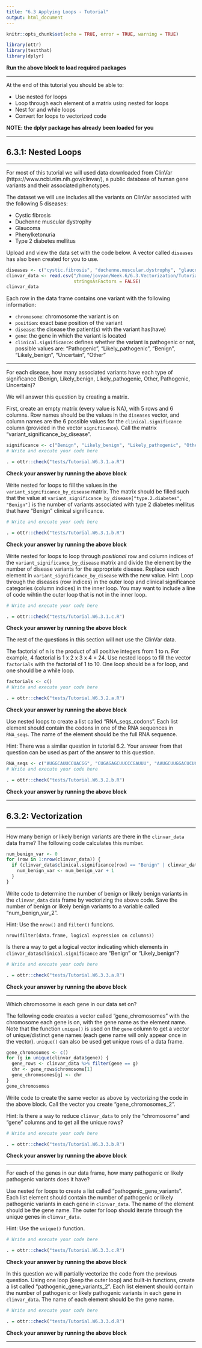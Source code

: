 ```yaml
---
title: "6.3 Applying Loops - Tutorial"
output: html_document
---
```


```r
knitr::opts_chunk$set(echo = TRUE, error = TRUE, warning = TRUE)

library(ottr)
library(testthat)
library(dplyr)
```
**Run the above block to load required packages**

---

At the end of this tutorial you should be able to:

* Use nested for loops
* Loop through each element of a matrix using nested for loops
* Nest for and while loops
* Convert for loops to vectorized code

**NOTE: the dplyr package has already been loaded for you**

---

## 6.3.1: Nested Loops

---

For most of this tutorial we will used data downloaded from ClinVar (https://www.ncbi.nlm.nih.gov/clinvar/), a public database of human gene variants and their associated phenotypes.

The dataset we will use includes all the variants on ClinVar associated with the following 5 diseases:

- Cystic fibrosis
- Duchenne muscular dystrophy
- Glaucoma
- Phenylketonuria
- Type 2 diabetes mellitus

Upload and view the data set with the code below. A vector called `diseases` has also been created for you to use.

```r
diseases <- c("cystic.fibrosis", "duchenne.muscular.dystrophy", "glaucoma", "pheynlketonuria", "type.2.diabetes")
clinvar_data <- read.csv("/home/jovyan/Week.6/6.3.Vectorization/Tutorial.6.3/clinvar_data.csv",
                         stringsAsFactors = FALSE)
clinvar_data
```

Each row in the data frame contains one variant with the following information:

- `chromosome`: chromosome the variant is on
- `position`: exact base position of the variant
- `disease`: the disease the patient(s) with the variant has(have)
- `gene`: the gene in which the variant is located
- `clinical.significance`: defines whether the variant is pathogenic or not, possible values are: "Pathogenic", "Likely_pathogenic", "Benign", "Likely_benign", "Uncertain", "Other"

---

For each disease, how many associated variants have each type of significance (Benign, Likely_benign, Likely_pathogenic, Other, Pathogenic, Uncertain)?

We will answer this question by creating a matrix.

First, create an empty matrix (every value is NA), with 5 rows and 6 columns. Row names should be the values in the `diseases` vector, and column names are the 6 possible values for the `clinical.significance` column (provided in the vector `significance`). Call the matrix "variant_significance_by_disease".

```r
significance <- c("Benign", "Likely_benign", "Likely_pathogenic", "Other", "Pathogenic", "Uncertain")
# Write and execute your code here

```

```r
. = ottr::check("tests/Tutorial.W6.3.1.a.R")
```
**Check your answer by running the above block** 

Write nested for loops to fill the values in the `variant_significance_by_disease` matrix. The matrix should be filled such that the value at `variant_significance_by_disease["type.2.diabetes", "Benign"]` is the number of variants associated with type 2 diabetes mellitus that have "Benign" clinical significance.

```r
# Write and execute your code here

```

```r
. = ottr::check("tests/Tutorial.W6.3.1.b.R")
```
**Check your answer by running the above block** 

Write nested for loops to loop through *positional* row and column indices of the `variant_significance_by_disease` matrix and divide the element by the number of disease variants for the appropriate disease. Replace each element in `variant_significance_by_disease` with the new value.
Hint: Loop through the diseases (row indices) in the outer loop and clinical significance categories (column indices) in the inner loop. You may want to include a line of code wihtin the outer loop that is not in the inner loop.

```r
# Write and execute your code here

```

```r
. = ottr::check("tests/Tutorial.W6.3.1.c.R")
```
**Check your answer by running the above block** 

The rest of the questions in this section will not use the ClinVar data.

The factorial of n is the product of all positive integers from 1 to n. For example, 4 factorial is 1 x 2 x 3 x 4 = 24.
Use nested loops to fill the vector `factorials` with the factorial of 1 to 10. One loop should be a for loop, and one should be a while loop.

```r
factorials <- c()
# Write and execute your code here

```

```r
. = ottr::check("tests/Tutorial.W6.3.2.a.R")
```
**Check your answer by running the above block** 

Use nested loops to create a list called "RNA_seqs_codons". Each list element should contain the codons in one of the RNA sequences in `RNA_seqs`. The name of the element should be the full RNA sequence. 

Hint: There was a similar question in tutorial 6.2. Your answer from that question can be used as part of the answer to this question.

```r
RNA_seqs <- c("AUGGCAUUCCUACGG", "CUGAGAGCUUCCCGAUUU", "AAUGCUUGGACUCUC")
# Write and execute your code here

```

```r
. = ottr::check("tests/Tutorial.W6.3.2.b.R")
```
**Check your answer by running the above block** 

---

## 6.3.2: Vectorization

---

How many benign or likely benign variants are there in the `clinvar_data` data frame? The following code calculates this number.

```r
num_benign_var <- 0
for (row in 1:nrow(clinvar_data)) {
  if (clinvar_data$clinical.significance[row] == "Benign" | clinvar_data$clinical.significance[row] == "Likely_benign") {
    num_benign_var <- num_benign_var + 1
  }
}
```

Write code to determine the number of benign or likely benign variants in the `clinvar_data` data frame by vectorizing the above code. Save the number of benign or likely benign variants to a variable called "num_benign_var_2".

Hint: Use the `nrow()` and `filter()` funcions.

    nrow(filter(data.frame, logical expression on columns))
    
Is there a way to get a logical vector indicating which elements in `clinvar_data$clinical.significance` are "Benign" or "Likely_benign"?

```r
# Write and execute your code here

```

```r
. = ottr::check("tests/Tutorial.W6.3.3.a.R")
```
**Check your answer by running the above block** 

---

Which chromosome is each gene in our data set on?

The following code creates a vector called "gene_chromosomes" with the chromosome each gene is on, with the gene name as the element name. Note that the function `unique()` is used on the `gene` column to get a vector of unique/distinct gene names (each gene name will only appear once in the vector). `unique()` can also be used get unique rows of a data frame.

```r
gene_chromosomes <- c()
for (g in unique(clinvar_data$gene)) {
  gene_rows <- clinvar_data %>% filter(gene == g)
  chr <- gene_rows$chromosome[1]
  gene_chromosomes[g] <- chr
} 
gene_chromosomes
```

Write code to create the same vector as above by vectorizing the code in the above block. Call the vector you create "gene_chromosomes_2".

Hint: Is there a way to reduce `clinvar_data` to only the "chromosome" and "gene" columns and to get all the unique rows?

```r
# Write and execute your code here

```

```r
. = ottr::check("tests/Tutorial.W6.3.3.b.R")
```
**Check your answer by running the above block** 

---

For each of the genes in our data frame, how many pathogenic or likely pathogenic variants does it have?

Use nested for loops to create a list called "pathogenic_gene_variants". Each list element should contain the number of pathogenic or likely pathogenic variants in each gene in `clinvar_data`. The name of the element should be the gene name. The outer for loop should iterate through the unique genes in `clinvar_data`. 

Hint: Use the `unique()` function.

```r
# Write and execute your code here

```

```r
. = ottr::check("tests/Tutorial.W6.3.3.c.R")
```
**Check your answer by running the above block** 

In this question we will partially vectorize the code from the previous question. Using one loop (keep the outer loop) and built-in functions, create a list called "pathogenic_gene_variants_2". Each list element should contain the number of pathogenic or likely pathogenic variants in each gene in `clinvar_data`. The name of each element should be the gene name.

```r
# Write and execute your code here

```

```r
. = ottr::check("tests/Tutorial.W6.3.3.d.R")
```
**Check your answer by running the above block** 

---
